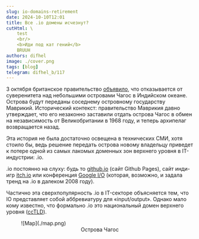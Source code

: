 ```yaml
---
slug: io-domains-retirement
date: 2024-10-10T12:01
title: Все .io домены исчезнут?
cutHtml: \
    test
    <br/>
    <b>Иди под кат гений</b>
    BRUUH
authors: difhel
image: ./cover.png
tags: [blog]
telegram: difhel_b/117
---
```

<!-- truncate -->
3 октября британское правительство [объявило](https://www.bbc.co.uk/news/articles/c98ynejg4l5o), что отказывается от суверенитета над небольшими островами Чагос в Индийском океане. Острова будут переданы соседнему островному государству Маврикий. Исторический контекст: правительство Маврикия давно утверждает, что его незаконно заставили отдать острова Чагос в обмен на независимость от Великобритании в 1968 году, и теперь архипелаг возвращается назад.

Эта история не была достаточно освещена в технических СМИ, хотя стоило бы, ведь решение передать острова новому владельцу приведет к потере одной из самых лакомых доменных зон верхнего уровня в  IT-индустрии: .io.

.io постоянно на слуху: будь то [github.io](https://github.io) (сайт Github Pages), сайт инди-игр [itch.io](https://itch.io) или конференция [Google I/O](https://io.google) (которая, возможно, и задала тренд на .io в далеком 2008 году).

Частично эта сверхпопулярность .io в IT-секторе объясняется тем, что IO представляет собой аббревиатуру для «input/output». Однако мало кому известно, что формально .io это национальный домен верхнего уровня ([ccTLD](https://en.wikipedia.org/wiki/Country_code_top-level_domain)).

<figure>
![Map](./map.png)
<figcaption><center>Острова Чагос</center></figcaption>
</figure>

